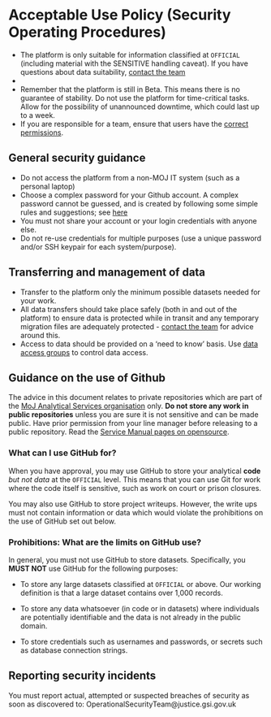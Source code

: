 # Acceptable Use Policy (Security Operating Procedures)

- The platform is only suitable for information classified at `OFFICIAL` (including material with the SENSITIVE handling caveat). If you have questions about data suitability, [contact the team](mailto:analytical_platform@digital.justice.gov.uk)
- 
- Remember that the platform is still in Beta. This means there is no guarantee of stability. Do not use the platform for time-critical tasks. Allow for the possibility of unannounced downtime, which could last up to a week.
- If you are responsible for a team, ensure that users have the [correct permissions](https://moj-analytical-services.github.io/platform_user_guidance/user-administration.html#team-creation).

## General security guidance

- Do not access the platform from a non-MOJ IT system (such as a personal laptop)
- Choose a complex password for your Github account. A complex password cannot be guessed, and is created by following some simple rules and suggestions; see [here](https://www.ncsc.gov.uk/blog-post/three-random-words-or-thinkrandom-0)
- You must not share your account or your login credentials with anyone else.
- Do not re-use credentials for multiple purposes (use a unique password and/or SSH keypair for each system/purpose).

## Transferring and management of data

- Transfer to the platform only the minimum possible datasets needed for your work.
- All data transfers should take place safely (both in and out of the platform) to ensure data is protected while in transit and any temporary migration files are adequately protected - [contact the team](mailto:analytical_platform@digital.justice.gov.uk) for advice around this.
- Access to data should be provided on a 'need to know' basis. Use [data access groups](https://moj-analytical-services.github.io/platform_user_guidance/user-administration.html#teams-and-data-access-groups) to control data access.

## Guidance on the use of Github

The advice in this document relates to private repositories which are part of the [MoJ Analytical Services organisation](https://github.com/moj-analytical-services/) only. **Do not store any work in public repositories** unless you are sure it is not sensitive and can be made public. Have prior permission from your line manager before releasing to a public repository. Read the [Service Manual pages on opensource](https://www.gov.uk/service-manual/technology/making-source-code-open-and-reusable).

### What can I use GitHub for?

When you have approval, you may use GitHub to store your analytical **code** _but not data_ at the `OFFICIAL` level. This means that you can use Git for work where the code itself is sensitive, such as work on court or prison closures.

You may also use GitHub to store project writeups. However, the write ups must not contain information or data which would violate the prohibitions on the use of GitHub set out below.

### Prohibitions: What are the limits on GitHub use?

In general, you must not use GitHub to store datasets. Specifically, you **MUST NOT** use GitHub for the following purposes:

* To store any large datasets classified at `OFFICIAL` or above. Our working definition is that a large dataset contains over 1,000 records.

* To store any data whatsoever (in code or in datasets) where individuals are potentially identifiable and the data is not already in the public domain.

* To store credentials such as usernames and passwords, or secrets such as database connection strings.

## Reporting security incidents

You must report actual, attempted or suspected breaches of security as soon as discovered to: OperationalSecurityTeam@justice.gsi.gov.uk
